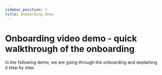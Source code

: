 ```yaml
---
sidebar_position: 3
title: Onboarding demo
---
```





# Onboarding video demo - quick walkthrough of the onboarding

In the following demo, we are going through the onboarding and explaining it step by step.



<PlayerWithControlls/>